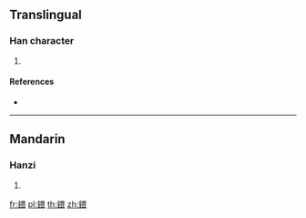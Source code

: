 {{character info/new}}
==Translingual==

===Han character===
{{Han char|rn=167|rad=金|as=09|sn=17|four=86132|canj=CWMV}}

# {{defn|Han|sort=金09}}

====References====
* {{Han ref|kx=1314.150|dkj=40631|hdz=64231.060|uh=9361|ud=37729|bh=EEE7|bd=61159}}

----

==Mandarin==

===Hanzi===
{{cmn-hanzi|pin=[[wěi]] ([[wei3]])|wg=wei<sup>3</sup>}}

# {{defn|lang=cmn|sort=金09}}

[[fr:鍡]]
[[pl:鍡]]
[[th:鍡]]
[[zh:鍡]]